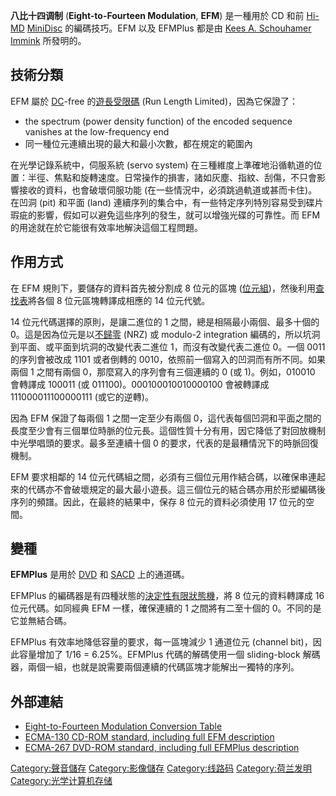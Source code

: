 '''八比十四调制''' ('''Eight-to-Fourteen Modulation''', '''EFM''') 是一種用於 CD 和前 [[Hi-MD|Hi-MD]] [[MiniDisc|MiniDisc]] 的編碼技巧。EFM 以及 EFMPlus 都是由 [[Kees_A._Schouhamer_Immink|Kees A. Schouhamer Immink]] 所發明的。

== 技術分類 ==
EFM 屬於 [[直流|DC]]-free 的[[遊長受限碼|遊長受限碼]] (Run Length Limited)，因為它保證了：
* the spectrum (power density function) of the encoded sequence vanishes at the low-frequency end
* 同一種位元連續出現的最大和最小次數，都在規定的範圍內

在光學记錄系統中，伺服系統 (servo system) 在三種維度上準確地沿循軌道的位置：半徑、焦點和旋轉速度。日常操作的損害，諸如灰塵、指紋、刮傷，不只會影響接收的資料，也會破壞伺服功能 (在一些情況中，必須跳過軌道或甚而卡住)。在凹洞 (pit) 和平面 (land) 連續序列的集合中，有一些特定序列特別容易受到碟片瑕疵的影響，假如可以避免這些序列的發生，就可以增強光碟的可靠性。而 EFM 的用途就在於它能很有效率地解決這個工程問題。

== 作用方式 ==
在 EFM 規則下，要儲存的資料首先被分割成 8 位元的區塊 ([[位元組|位元組]])，然後利用[[查找表|查找表]]將各個 8 位元區塊轉譯成相應的 14 位元代號。

14 位元代碼選擇的原則，是讓二進位的 1 之間，總是相隔最小兩個、最多十個的 0。這是因為位元是以[[不歸零|不歸零]] (NRZ) 或 modulo-2 integration 編碼的，所以坑洞到平面、或平面到坑洞的改變代表二進位 1，而沒有改變代表二進位 0。一個 0011 的序列會被改成 1101 或者倒轉的 0010，依照前一個寫入的凹洞而有所不同。如果兩個 1 之間有兩個 0，那麼寫入的序列會有三個連續的 0 (或 1)。例如，010010 會轉譯成 100011 (或 011100)。000100010010000100 會被轉譯成 111000011100000111 (或它的逆轉)。

因為 EFM 保證了每兩個 1 之間一定至少有兩個 0，這代表每個凹洞和平面之間的長度至少會有三個單位時脈的位元長。這個性質十分有用，因它降低了對回放機制中光學唱頭的要求。最多至連續十個 0 的要求，代表的是最糟情況下的時脈回復機制。


EFM 要求相鄰的 14 位元代碼組之間，必須有三個位元用作結合碼，以確保串連起來的代碼亦不會破壞規定的最大最小遊長。這三個位元的結合碼亦用於形塑編碼後序列的頻譜。因此，在最終的結果中，保存 8 位元的資料必須使用 17 位元的空間。

== 變種 ==
'''EFMPlus''' 是用於 [[DVD|DVD]] 和 [[SACD|SACD]] 上的通道碼。

EFMPlus 的編碼器是有四種狀態的[[決定性有限狀態機|決定性有限狀態機]]，將 8 位元的資料轉譯成 16 位元代碼。如同經典 EFM 一樣，確保連續的 1 之間將有二至十個的 0。不同的是它並無結合碼。

EFMPlus 有效率地降低容量的要求，每一區塊減少 1 通道位元 (channel bit)，因此容量增加了 1/16 = 6.25%。EFMPlus 代碼的解碼使用一個 sliding-block 解碼器，兩個一組，也就是說需要兩個連續的代碼區塊才能解出一獨特的序列。

== 外部連結 ==
* [http://www.physics.udel.edu/wwwusers/watson/scen103/efm.html Eight-to-Fourteen Modulation Conversion Table] {{Wayback|url=http://www.physics.udel.edu/wwwusers/watson/scen103/efm.html |date=20100612222555 }}
* [http://www.ecma-international.org/publications/standards/Ecma-130.htm ECMA-130 CD-ROM standard, including full EFM description] {{Wayback|url=http://www.ecma-international.org/publications/standards/Ecma-130.htm |date=20200727091335 }}
* [http://www.ecma-international.org/publications/standards/Ecma-267.htm ECMA-267 DVD-ROM standard, including full EFMPlus description]{{Wayback|url=http://www.ecma-international.org/publications/standards/Ecma-267.htm |date=20130522113434 }}


[[Category:聲音儲存|Category:聲音儲存]]
[[Category:影像儲存|Category:影像儲存]]
[[Category:线路码|Category:线路码]]
[[Category:荷兰发明|Category:荷兰发明]]
[[Category:光学计算机存储|Category:光学计算机存储]]